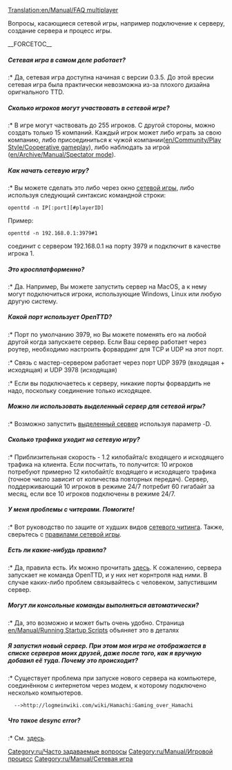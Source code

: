 [[Translation:en/Manual/FAQ multiplayer]]
{{ru/Необходимо сделать|поправить ссылки после перевода соответствующих страниц}}



Вопросы, касающиеся сетевой игры, например подключение к серверу, создание сервера и процесс игры.

__FORCETOC__
=====Сетевая игра в самом деле работает?=====
:* Да, сетевая игра доступна начиная с версии 0.3.5. До этой вресии сетевая игра была практически невозможна из-за плохого дизайна оригнального TTD.

=====Сколько игроков могут участвовать в сетевой игре?=====
:* В игре могут частвовать до 255 игроков. С другой стороны, можно создать только 15 компаний. Каждый игрок может либо играть за свою компанию, либо присоединиться к чужой компании([[en/Community/Play Style/Cooperative gameplay]]), либо наблюдать за игрой ([[en/Archive/Manual/Spectator mode]]).

=====Как начать сетевую игру?=====
:* Вы можете сделать это либо через окно [[ru/Manual/Сетевая игра|сетевой игры]], либо используя следующий синтаксис командной строки:
<pre>openttd -n IP[:port][#playerID]</pre>
Пример:
<pre>openttd -n 192.168.0.1:3979#1</pre> соединит с сервером 192.168.0.1 на порту 3979 и подключит в качестве игрока 1.

=====Это кросплатформенно?=====
:* Да. Например, Вы можете запустить сервер на MacOS, а к нему могут подключиться игроки, использующие Windows, Linux или любую другую систему.

=====Какой порт использует OpenTTD?=====
:* Порт по умолчанию 3979, но Вы можете поменять его на любой другой когда запускаете сервер. Если Ваш сервер работает через роутер, необходимо настроить форвардинг для TCP и UDP на этот порт.
:* Связь с мастер-сервером работает через порт UDP 3979 (входящая + исходящая) и UDP 3978 (исходящая)
:* Если вы подключаетесь к серверу, никакие порты форвардить не надо, поскольку соединение только исходящее.

=====Можно ли использовать выделенный сервер для сетевой игры?=====
:* Возможно запустить [[ru/Manual/Выделенный сервер|выделенный сервер]] используя параметр -D.

=====Сколько трафика уходит на сетевую игру?=====
:* Приблизительная скорость - 1.2 килобайта/с входящего и исходящего трафика на клиента. Если посчитать, то получится: 10 игроков потребуют примерно 12 килобайт/с входящего и исходящего трафика (точное число зависит от количества повторных передач). Сервер, поддерживающий 10 игроков в режиме 24/7 потребит 60 гигабайт за месяц, если все 10 игроков подключены в режиме 24/7.

=====У меня проблемы с читерами. Помогите!=====
:* Вот руководство по защите от худших видов [[ru/Community/Чит-коды в сетевой игре|сетевого читинга]]. Также, сверьтесь с [[en/Community/Play Style/Multiplayer Rules|правилами сетевой игры]].

=====Есть ли какие-нибудь правила?=====
:* Да, правила есть. Их можно прочитать [[en/Community/Play Style/Multiplayer Rules|здесь]]. К сожалению, сервера запускает не команда OpenTTD, и у них нет корнтроля над ними. В случае каких-либо проблем связывайтесь с человеком, запустившим сервер.

=====Могут ли консольные команды выполняться автоматически?=====
:* Да, это возможно и может быть очень удобно. Страница [[en/Manual/Running Startup Scripts]] объяняет это в деталях

=====Я запустил новый сервер. При этом моя игра не отображается в списке серверов моих друзей, даже после того, как я вручную добавил её туда. Почему это происходит?=====
:* Существует проблема при запуске нового сервера на компьютере, соединённом с интернетом через модем, к которому подключено несколько компьютеров.
   -->http://logmeinwiki.com/wiki/Hamachi:Gaming_over_Hamachi

=====Что такое desync error?=====
:* См. [[en/Manual/Multiplayer#desync-error|здесь]].

[[Category:ru/Часто задаваемые вопросы]]
[[Category:ru/Manual/Игровой процесс]]
[[Category:ru/Manual/Сетевая игра]]